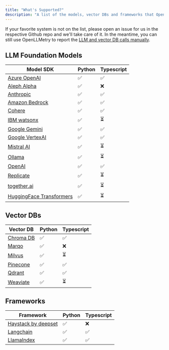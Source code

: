 ```yaml
---
title: "What's Supported?"
description: "A list of the models, vector DBs and frameworks that OpenLLMetry supports out of the box."
---
```


If your favorite system is not on the list, please open an issue for us in the respective Github repo and we'll take care of it.
In the meantime, you can still use OpenLLMetry to report the [LLM and vector DB calls manually](/openllmetry/tracing/manual-reporting).

## LLM Foundation Models

| Model SDK                                                                             | Python | Typescript |
| ------------------------------------------------------------------------------------- | ------ | ---------- |
| [Azure OpenAI](https://azure.microsoft.com/en-us/products/ai-services/openai-service) | ✅     | ✅         |
| [Aleph Alpha](https://aleph-alpha.com/)                                               | ✅     | ❌         |
| [Anthropic](https://www.anthropic.com/)                                               | ✅     | ✅         |
| [Amazon Bedrock](https://aws.amazon.com/bedrock/)                                     | ✅     | ✅         |
| [Cohere](https://cohere.com/)                                                         | ✅     | ✅         |
| [IBM watsonx](https://www.ibm.com/watsonx)                                            | ✅     | ⏳         |
| [Google Gemini](https://ai.google.dev/)                                               | ✅     | ✅         |
| [Google VertexAI](https://cloud.google.com/vertex-ai)                                 | ✅     | ✅         |
| [Mistral AI](https://mistral.ai/)                                                     | ✅     | ⏳         |
| [Ollama](https://ollama.com/)                                                         | ✅     | ⏳         |
| [OpenAI](https://openai.com/)                                                         | ✅     | ✅         |
| [Replicate](https://replicate.com/)                                                   | ✅     | ⏳         |
| [together.ai](https://together.ai/)                                                   | ✅     | ⏳         |
| [HuggingFace Transformers](https://huggingface.co/)                                   | ✅     | ⏳         |

## Vector DBs

| Vector DB                               | Python | Typescript |
| --------------------------------------- | ------ | ---------- |
| [Chroma DB](https://www.trychroma.com/) | ✅     | ✅         |
| [Marqo](https://www.marqo.ai/)          | ✅     | ❌         |
| [Milvus](https://milvus.io/)            | ✅     | ⏳         |
| [Pinecone](https://pinecone.io/)        | ✅     | ✅         |
| [Qdrant](https://qdrant.tech/)          | ✅     | ✅         |
| [Weaviate](https://weaviate.io/)        | ✅     | ⏳         |

## Frameworks

| Framework                                           | Python | Typescript |
| --------------------------------------------------- | ------ | ---------- |
| [Haystack by deepset](https://haystack.deepset.ai/) | ✅     | ❌         |
| [Langchain](https://www.langchain.com/)             | ✅     | ✅         |
| [LlamaIndex](https://www.llamaindex.ai/)            | ✅     | ✅         |

